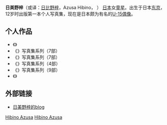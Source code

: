 {{Unreferenced |time=2009-07-23T17:58:22+00:00 }}
'''日美野梓'''（或译：[[日比野梓|日比野梓]]，Azusa Hibino，{{bd|1990年|7月26日}} ） [[日本|日本]]女[[童星|童星]]。出生于日本[[东京|东京]]，12岁时出版第一本个人写真集，现在是日本颇为有名的[[U-15偶像|U-15偶像]]。

==个人作品==
*《{{lang|ja|Sunshine Girl 日美野梓12岁}}》
*《{{lang|ja|美少女予報 日美野梓13岁}}》写真集系列（7部）
*《{{lang|ja|制服日和 日美野梓13岁}}》写真集系列（7部）
*《{{lang|ja|清純いもうと倶楽部 日美野梓13岁}}》写真集系列（4部）
*《{{lang|ja|清純いもうと倶楽部 日美野梓14岁}}》写真集系列（9部）
*《{{lang|ja|日美野梓15岁 写真集}}》

==外部链接==

*[https://archive.is/20130430205502/ameblo.jp/casa0318/ 日美野梓的blog]

{{Japan-enter-bio-stub}}

[[Category:日本寫真偶像|Hibino Azusa]]
[[Category:東京都出身人物|Hibino Azusa]]